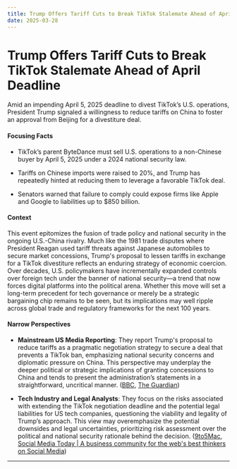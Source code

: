```yaml
---
title: Trump Offers Tariff Cuts to Break TikTok Stalemate Ahead of April Deadline
date: 2025-03-28
---
```


# Trump Offers Tariff Cuts to Break TikTok Stalemate Ahead of April Deadline

Amid an impending April 5, 2025 deadline to divest TikTok’s U.S. operations, President Trump signaled a willingness to reduce tariffs on China to foster an approval from Beijing for a divestiture deal.

#### Focusing Facts

- TikTok’s parent ByteDance must sell U.S. operations to a non-Chinese buyer by April 5, 2025 under a 2024 national security law.

- Tariffs on Chinese imports were raised to 20%, and Trump has repeatedly hinted at reducing them to leverage a favorable TikTok deal.

- Senators warned that failure to comply could expose firms like Apple and Google to liabilities up to $850 billion.

#### Context

This event epitomizes the fusion of trade policy and national security in the ongoing U.S.-China rivalry. Much like the 1981 trade disputes where President Reagan used tariff threats against Japanese automobiles to secure market concessions, Trump's proposal to lessen tariffs in exchange for a TikTok divestiture reflects an enduring strategy of economic coercion. Over decades, U.S. policymakers have incrementally expanded controls over foreign tech under the banner of national security—a trend that now forces digital platforms into the political arena. Whether this move will set a long-term precedent for tech governance or merely be a strategic bargaining chip remains to be seen, but its implications may well ripple across global trade and regulatory frameworks for the next 100 years.

#### Narrow Perspectives

- **Mainstream US Media Reporting**: They report Trump's proposal to reduce tariffs as a pragmatic negotiation strategy to secure a deal that prevents a TikTok ban, emphasizing national security concerns and diplomatic pressure on China. This perspective may underplay the deeper political or strategic implications of granting concessions to China and tends to present the administration’s statements in a straightforward, uncritical manner. ([BBC](https://www.bbc.com/news/articles/c241ezrpg69o), [The Guardian](https://www.theguardian.com/technology/2025/mar/27/donald-trump-china-tariffs-tiktok-deal))

- **Tech Industry and Legal Analysts**: They focus on the risks associated with extending the TikTok negotiation deadline and the potential legal liabilities for US tech companies, questioning the viability and legality of Trump’s approach. This view may overemphasize the potential downsides and legal uncertainties, prioritizing risk assessment over the political and national security rationale behind the decision. ([9to5Mac](https://9to5mac.com/2025/03/25/apple-and-others-face-ruinous-liability-from-tiktok-ban-trump-is-warned/), [Social Media Today | A business community for the web's best thinkers on Social Media](https://www.socialmediatoday.com/news/tiktok-sell-off-us-senators-extension-oracle-trump/743534/))

---
